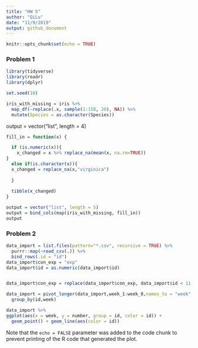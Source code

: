 ```yaml
---
title: "HW 5"
author: "QiLu"
date: "11/9/2019"
output: github_document
---
```


```r
knitr::opts_chunk$set(echo = TRUE)
```
### Problem 1

```r
library(tidyverse)
library(readr)
library(dplyr)

set.seed(10)

iris_with_missing = iris %>% 
  map_df(~replace(.x, sample(1:150, 20), NA)) %>%
  mutate(Species = as.character(Species))

```

output = vector("list", length = 4)


```r
fill_in = function(x) {

  if (is.numeric(x)){
    x_changed = x %>% replace_na(mean(x, na.rm=TRUE))
}
  else if(is.character(x)){
  x_changed = replace_na(x,"virginica")
 
  }
  
  tibble(x_changed)
}
```




```r
output = vector("list", length = 5)
output = bind_cols(map(iris_with_missing, fill_in))
output

```

### Problem 2


```r
data_import = list.files(pattern="*.csv", recursive = TRUE) %>% 
  purrr::map(~read_csv(.)) %>% 
  bind_rows(.id = "id")
data_import$con_exp = "exp"
data_import$id = as.numeric(data_import$id)


data_import$con_exp = replace(data_import$con_exp, data_import$id < 11, "con")

data_import = pivot_longer(data_import,week_1:week_8,names_to = "week", values_to = "number") %>% 
  group_by(id,week)

```

```r
data_import %>% 
ggplot(aes(x = week, y = number, group = id, color = id)) +
  geom_point() + geom_line(aes(color = id))
```




Note that the `echo = FALSE` parameter was added to the code chunk to prevent printing of the R code that generated the plot.
